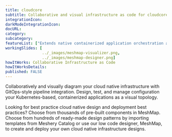 ```yaml
---
title: cloudcore
subtitle: Collaborative and visual infrastructure as code for cloudcore
integrationIcon: 
darkModeIntegrationIcon: 
docURL: 
category: 
subcategory: 
featureList: ["Extends native containerized application orchestration and device management to hosts at the Edge.","Provides core infrastructure support for networking, application deployment and metadata synchronization between cloud and edge.","Supports MQTT which enables edge devices to access through edge nodes."]
workingSlides: [
				../_images/meshmap-visualizer.png,
				../_images/meshmap-designer.png]
howItWorks: Collaborative Infrastructure as Code
howItWorksDetails: 
published: FALSE
---
```


<p>
    Collaboratively and visually diagram your cloud native infrastructure with GitOps-style pipeline integration. Design, test, and manage configuration your Kubernetes-based, containerized applications as a visual topology.
</p>
<p>
    Looking for best practice cloud native design and deployment best practices? Choose from thousands of pre-built components in MeshMap. Choose from hundreds of ready-made design patterns by importing templates from Meshery Catalog or use our low code designer, MeshMap, to create and deploy your own cloud native infrastructure designs.
</p>